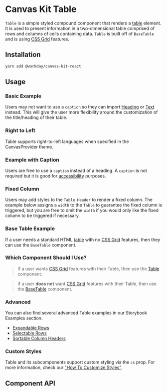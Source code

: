 
<Meta of={TableStories} />

# Canvas Kit Table

`Table` is a simple styled compound component that renders a
[table](https://developer.mozilla.org/en-US/docs/Web/HTML/Element/table) element. It is used to
present information in a two-dimensional table comprised of rows and columns of cells containing
data. `Table` is built off of `BaseTable` and is using [CSS Grid](https://developer.mozilla.org/en-US/docs/Web/CSS/CSS_grid_layout) features.

## Installation

```sh
yarn add @workday/canvas-kit-react
```

## Usage

### Basic Example

Users may not want to use a `caption` so they can import [Heading](/components/text/heading/) or
[Text](/components/text/text/) instead. This will give the user more flexibility around the
customization of the title/heading of their table.

<ExampleCodeBlock code={BasicWithHeading} />

### Right to Left

Table supports right-to-left languages when specified in the CanvasProvider theme.

<ExampleCodeBlock code={RightToLeft} />

### Example with Caption

Users are free to use a `caption` instead of a heading. A `caption` is not required but it is good
for
[accessibility](https://developer.mozilla.org/en-US/docs/Web/HTML/Element/table#accessibility_concerns)
purposes.

<ExampleCodeBlock code={Basic} />

### Fixed Column

Users may add styles to the `Table.Header` to render a fixed column. The example below assigns a
`width` to the `Table` to guarantee the fixed column is triggered, but you are free to omit the
`width` if you would only like the fixed column to be triggered if necessary.

<ExampleCodeBlock code={FixedColumn} />

### Base Table Example

If a user needs a standard HTML [table](https://developer.mozilla.org/en-US/docs/Web/HTML/Element/table) with no [CSS Grid](https://developer.mozilla.org/en-US/docs/Web/CSS/CSS_grid_layout) features, then they can use the `BaseTable` component. 

<ExampleCodeBlock code={StandardTable} />

### Which Component Should I Use?

> If a user wants [CSS Grid](https://developer.mozilla.org/en-US/docs/Web/CSS/CSS_grid_layout) features with their Table, then use the [Table](/components/containers/table/) component.

> If a user __does not__ want [CSS Grid](https://developer.mozilla.org/en-US/docs/Web/CSS/CSS_grid_layout) features with their Table, then use the [BaseTable](/components/text/heading/) component. 

### Advanced

You can also find several advanced Table examples in our Storybook Examples section.

- [Expandable Rows](/docs/examples-tables-advanced--expandable-rows)
- [Selectable Rows ](/docs/examples-tables-advanced--selectable-rows)
- [Sortable Column Headers](/docs/examples-tables-advanced--sortable-column-headers)

### Custom Styles

Table and its subcomponents support custom styling via the `cs` prop. For more information, check
our
["How To Customize Styles"](https://workday.github.io/canvas-kit/?path=/docs/styling-how-to-customize-styles--docs).

## Component API

<SymbolDoc name="Table" fileName="/react/" />
